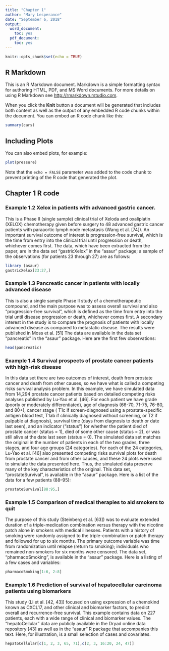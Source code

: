 ---
title: "Chapter 1"
author: "Mary Lesperance"
date: "September 6, 2018"
output:
  word_document:
    toc: yes
  pdf_document:
    toc: yes
---

```{r setup, include=FALSE}
knitr::opts_chunk$set(echo = TRUE)
```

## R Markdown

This is an R Markdown document. Markdown is a simple formatting syntax for authoring HTML, PDF, and MS Word documents. For more details on using R Markdown see <http://rmarkdown.rstudio.com>.

When you click the **Knit** button a document will be generated that includes both content as well as the output of any embedded R code chunks within the document. You can embed an R code chunk like this:

```{r cars}
summary(cars)
```

## Including Plots

You can also embed plots, for example:

```{r pressure, echo=FALSE}
plot(pressure)
```

Note that the `echo = FALSE` parameter was added to the code chunk to prevent printing of the R code that generated the plot.


## Chapter 1 R code 
### Example 1.2 Xelox in patients with advanced gastric cancer.

This is a Phase II (single sample) clinical trial of Xeloda and oxaliplatin (XELOX)
chemotherapy given before surgery to 48 advanced gastric cancer patients with paraaortic
lymph node metastasis (Wang et al. [74]). An important survival outcome of
interest is progression-free survival, which is the time from entry into the clinical
trial until progression or death, whichever comes first. The data, which have been
extracted from the paper, are in the data set “gastricXelox” in the “asaur” package;
a sample of the observations (for patients 23 through 27) are as follows:


```{r}
library (asaur)
gastricXelox[23:27,]
```

### Example 1.3 Pancreatic cancer in patients with locally advanced disease

This is also a single sample Phase II study of a chemotherapeutic compound, and
the main purpose was to assess overall survival and also “progression-free survival”,
which is defined as the time from entry into the trial until disease progression
or death, whichever comes first. A secondary interest in the study is to compare
the prognosis of patients with locally advanced disease as compared to metastatic
disease. The results were published in Moss et al. [51] The data are available in the
data set “pancreatic” in the “asaur” package. Here are the first few observations:


```{r}
head(pancreatic)
```

### Example 1.4 Survival prospects of prostate cancer patients with high-risk disease

In this data set there are two outcomes of interest, death from prostate cancer and
death from other causes, so we have what is called a competing risks survival
analysis problem. In this example, we have simulated data from 14,294 prostate
cancer patients based on detailed competing risks analyses published by Lu-Yao
et al. [46]. For each patient we have grade (poorly or moderately differentiated), age
of diagnosis (66-70, 71-75, 76-80, and 80+), cancer stage ( T1c if screen-diagnosed
using a prostate-specific antigen blood test, T1ab if clinically diagnosed without
screening, or T2 if palpable at diagnosis), survival time (days from diagnosis to
death or date last seen), and an indicator (“status”) for whether the patient died
of prostate cancer (status = 1), died of some other cause (status = 2), or was
still alive at the date last seen (status = 0). The simulated data set matches the
original in the number of patients in each of the two grades, three stages, and four
age groups (24 categories). For each of the 24 categories, Lu-Yao et al. [46] also
presented competing risks survival plots for death from prostate cancer and from
other causes, and these 24 plots were used to simulate the data presented here. Thus,
the simulated data preserve many of the key characteristics of the original. This data
set, “prostateSurvival”, is available in the “asaur” package. Here is a list of the data
for a few patients (88–95):

```{r}
prostateSurvival[88:95,]
```

### Example 1.5 Comparison of medical therapies to aid smokers to quit

The purpose of this study (Steinberg et al. [63]) was to evaluate extended duration
of a triple-medication combination versus therapy with the nicotine patch alone in
smokers with medical illnesses. Patients with a history of smoking were randomly
assigned to the triple-combination or patch therapy and followed for up to six
months. The primary outcome variable was time from randomization until relapse
(return to smoking); individuals who remained non-smokers for six months were
censored. The data set, “pharmacoSmoking”, is available in the “asaur” package.
Here is a listing of a few cases and variables:


```{r}
pharmacoSmoking[1:6, 2:8]
```

### Example 1.6 Prediction of survival of hepatocellular carcinoma patients using biomarkers

This study (Li et al. [42, 43]) focused on using expression of a chemokind
known as CXCL17, and other clinical and biomarker factors, to predict overall and
recurrence-free survival. This example contains data on 227 patients, each with a
wide range of clinical and biomarker values. The “hepatoCellular” data are publicly
available in the Dryad online data repository [43] as well as in the “asaur” R package
that accompanies this text. Here, for illustration, is a small selection of cases and
covariates.

```{r}
hepatoCellular[c(1, 2, 3, 65, 71),c(2, 3, 16:20, 24, 47)]
```



